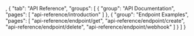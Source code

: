 ,
      {
        "tab": "API Reference",
        "groups": [
          {
            "group": "API Documentation",
            "pages": [
              "api-reference/introduction"
            ]
          },
          {
            "group": "Endpoint Examples",
            "pages": [
              "api-reference/endpoint/get",
              "api-reference/endpoint/create",
              "api-reference/endpoint/delete",
              "api-reference/endpoint/webhook"
            ]
          }
        ]
      }